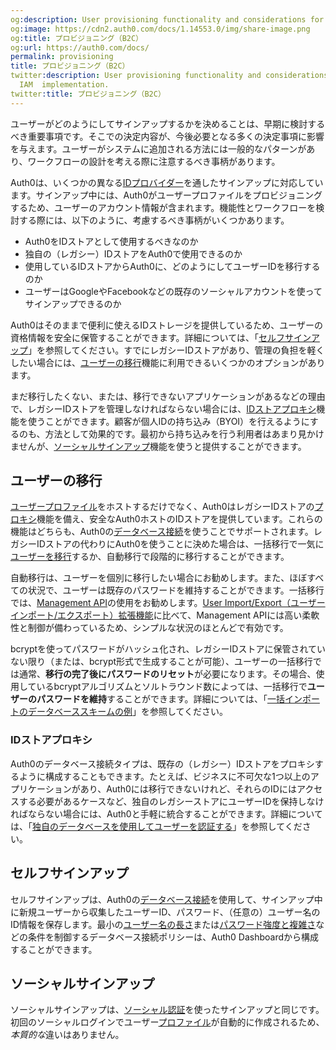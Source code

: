 ```yaml
---
og:description: User provisioning functionality and considerations for your B2C IAM  implementation.
og:image: https://cdn2.auth0.com/docs/1.14553.0/img/share-image.png
og:title: プロビジョニング（B2C）
og:url: https://auth0.com/docs/
permalink: provisioning
title: プロビジョニング（B2C）
twitter:description: User provisioning functionality and considerations for your B2C
  IAM  implementation.
twitter:title: プロビジョニング（B2C）
---
```


ユーザーがどのようにしてサインアップするかを決めることは、早期に検討するべき重要事項です。そこでの決定内容が、今後必要となる多くの決定事項に影響を与えます。ユーザーがシステムに追加される方法には一般的なパターンがあり、ワークフローの設計を考える際に注意するべき事柄があります。



Auth0は、いくつかの異なる[IDプロバイダー](/connections)を通したサインアップに対応しています。サインアップ中には、Auth0がユーザープロファイルをプロビジョニングするため、ユーザーのアカウント情報が含まれます。機能性とワークフローを検討する際には、以下のように、考慮するべき事柄がいくつかあります。

* Auth0をIDストアとして使用するべきなのか
* 独自の（レガシー）IDストアをAuth0で使用できるのか
* 使用しているIDストアからAuth0に、どのようにしてユーザーIDを移行するのか
* ユーザーはGoogleやFacebookなどの既存のソーシャルアカウントを使ってサインアップできるのか

Auth0はそのままで便利に使えるIDストレージを提供しているため、ユーザーの資格情報を安全に保管することができます。詳細については、「[セルフサインアップ](#self-sign-up)」を参照してください。すでにレガシーIDストアがあり、管理の負担を軽くしたい場合には、[ユーザーの移行](#user-migration)機能に利用できるいくつかのオプションがあります。

まだ移行したくない、または、移行できないアプリケーションがあるなどの理由で、レガシーIDストアを管理しなければならない場合には、[IDストアプロキシ](#identity-store-proxy)機能を使うことができます。顧客が個人IDの持ち込み（BYOI）を行えるようにするのも、方法として効果的です。最初から持ち込みを行う利用者はあまり見かけませんが、[ソーシャルサインアップ](#social-sign-up)機能を使うと提供することができます。

## ユーザーの移行

[ユーザープロファイル](/architecture-scenarios/b2c/profile-management)をホストするだけでなく、Auth0はレガシーIDストアの[プロキシ](#identity-store-proxy)機能を備え、安全なAuth0ホストのIDストアを提供しています。これらの機能はどちらも、Auth0の[データベース接続](/connections/database)を使うことでサポートされます。レガシーIDストアの代わりにAuth0を使うことに決めた場合は、一括移行で一気に[ユーザーを移行](/users/import-and-export-users)するか、自動移行で段階的に移行することができます。



自動移行は、ユーザーを個別に移行したい場合にお勧めします。また、ほぼすべての状況で、ユーザーは既存のパスワードを維持することができます。一括移行では、[Management API](/api/management/v2#!/Jobs/post_users_imports)の使用をお勧めします。[User Import/Export（ユーザーインポート/エクスポート）拡張機能](/extensions/user-import-export-extension)に比べて、Management APIには高い柔軟性と制御が備わっているため、シンプルな状況のほとんどで有効です。

bcryptを使ってパスワードがハッシュ化され、レガシーIDストアに保管されていない限り（または、bcrypt形式で生成することが可能）、ユーザーの一括移行では通常、**移行の完了後にパスワードのリセット**が必要になります。その場合、使用しているbcryptアルゴリズムとソルトラウンド数によっては、一括移行で**ユーザーのパスワードを維持**することができます。詳細については、「[一括インポートのデータベーススキームの例](/users/import-and-export-users/bulk-user-import-database-schema-and-examples)」を参照してください。



### IDストアプロキシ

Auth0のデータベース接続タイプは、既存の（レガシー）IDストアをプロキシするように構成することもできます。たとえば、ビジネスに不可欠な1つ以上のアプリケーションがあり、Auth0には移行できないけれど、それらのIDにはアクセスする必要があるケースなど、独自のレガシーストアにユーザーIDを保持しなければならない場合には、Auth0と手軽に統合することができます。詳細については、「[独自のデータベースを使用してユーザーを認証する](/connections/database/custom-db)」を参照してください。

## セルフサインアップ

セルフサインアップは、Auth0の[データベース接続](/connections/database)を使用して、サインアップ中に新規ユーザーから収集したユーザーID、パスワード、（任意の）ユーザー名のID情報を保存します。最小の[ユーザー名の長さ](/connections/database/require-username)または[パスワード強度と複雑さ](/connections/database/password-options)などの条件を制御するデータベース接続ポリシーは、Auth0 Dashboardから構成することができます。



## ソーシャルサインアップ

ソーシャルサインアップは、[ソーシャル認証](/architecture-scenarios/b2c/authentication)を使ったサインアップと同じです。初回のソーシャルログインでユーザー[プロファイル](/architecture-scenarios/b2c/profile-management)が自動的に作成されるため、*本質的な*違いはありません。